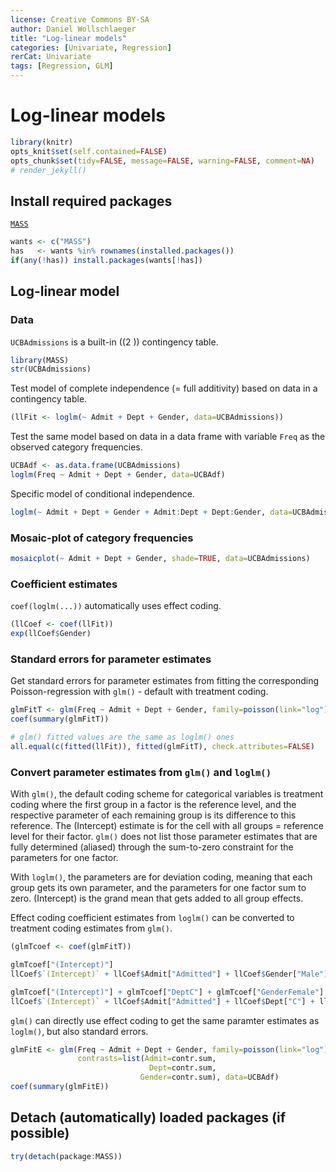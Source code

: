 ---
license: Creative Commons BY-SA
author: Daniel Wollschlaeger
title: "Log-linear models"
categories: [Univariate, Regression]
rerCat: Univariate
tags: [Regression, GLM]
---

Log-linear models
=========================

```{r echo=FALSE}
library(knitr)
opts_knit$set(self.contained=FALSE)
opts_chunk$set(tidy=FALSE, message=FALSE, warning=FALSE, comment=NA)
# render_jekyll()
```

Install required packages
-------------------------

[`MASS`](http://cran.r-project.org/package=MASS)

```{r}
wants <- c("MASS")
has   <- wants %in% rownames(installed.packages())
if(any(!has)) install.packages(wants[!has])
```

Log-linear model
-------------------------
    
### Data

`UCBAdmissions` is a built-in \((2 \times 2 \times 6)\) contingency table.

```{r}
library(MASS)
str(UCBAdmissions)
```

Test model of complete independence (= full additivity) based on data in a contingency table.

```{r}
(llFit <- loglm(~ Admit + Dept + Gender, data=UCBAdmissions))
```

Test the same model based on data in a data frame with variable `Freq` as the observed category frequencies.

```{r}
UCBAdf <- as.data.frame(UCBAdmissions)
loglm(Freq ~ Admit + Dept + Gender, data=UCBAdf)
```

Specific model of conditional independence.

```{r}
loglm(~ Admit + Dept + Gender + Admit:Dept + Dept:Gender, data=UCBAdmissions)
```

### Mosaic-plot of category frequencies

```{r rerLogLinear01}
mosaicplot(~ Admit + Dept + Gender, shade=TRUE, data=UCBAdmissions)
```

### Coefficient estimates

`coef(loglm(...))` automatically uses effect coding.

```{r}
(llCoef <- coef(llFit))
exp(llCoef$Gender)
```

### Standard errors for parameter estimates

Get standard errors for parameter estimates from fitting the corresponding Poisson-regression with `glm()` - default with treatment coding.

```{r}
glmFitT <- glm(Freq ~ Admit + Dept + Gender, family=poisson(link="log"), data=UCBAdf)
coef(summary(glmFitT))

# glm() fitted values are the same as loglm() ones
all.equal(c(fitted(llFit)), fitted(glmFitT), check.attributes=FALSE)
```

### Convert parameter estimates from `glm()` and `loglm()`

With `glm()`, the default coding scheme for categorical variables is treatment coding where the first group in a factor is the reference level, and the respective parameter of each remaining group is its difference to this reference. The (Intercept) estimate is for the cell with all groups = reference level for their factor. `glm()` does not list those parameter estimates that are fully determined (aliased) through the sum-to-zero constraint for the parameters for one factor.

With `loglm()`, the parameters are for deviation coding, meaning that each group gets its own parameter, and the parameters for one factor sum to zero. (Intercept) is the grand mean that gets added to all group effects.

Effect coding coefficient estimates from `loglm()` can be converted to treatment coding estimates from `glm()`.

```{r}
(glmTcoef <- coef(glmFitT))

glmTcoef["(Intercept)"]
llCoef$`(Intercept)` + llCoef$Admit["Admitted"] + llCoef$Gender["Male"]  + llCoef$Dept["A"]

glmTcoef["(Intercept)"] + glmTcoef["DeptC"] + glmTcoef["GenderFemale"]
llCoef$`(Intercept)` + llCoef$Admit["Admitted"] + llCoef$Dept["C"] + llCoef$Gender["Female"]
```

`glm()` can directly use effect coding to get the same paramter estimates as `loglm()`, but also standard errors.

```{r}
glmFitE <- glm(Freq ~ Admit + Dept + Gender, family=poisson(link="log"),
               contrasts=list(Admit=contr.sum,
                               Dept=contr.sum,
                             Gender=contr.sum), data=UCBAdf)
coef(summary(glmFitE))
```

Detach (automatically) loaded packages (if possible)
-------------------------

```{r}
try(detach(package:MASS))
```
